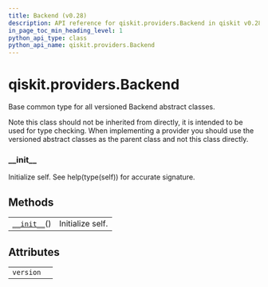 ```yaml
---
title: Backend (v0.28)
description: API reference for qiskit.providers.Backend in qiskit v0.28
in_page_toc_min_heading_level: 1
python_api_type: class
python_api_name: qiskit.providers.Backend
---
```


<span id="qiskit-providers-backend" />

# qiskit.providers.Backend

<Class id="qiskit.providers.Backend" isDedicatedPage={true} github="https://github.com/qiskit/qiskit/tree/stable/0.18/qiskit/providers/backend.py" signature="Backend" modifiers="class">
  Base common type for all versioned Backend abstract classes.

  Note this class should not be inherited from directly, it is intended to be used for type checking. When implementing a provider you should use the versioned abstract classes as the parent class and not this class directly.

  ### \_\_init\_\_

  <Function id="qiskit.providers.Backend.__init__" signature="__init__()">
    Initialize self. See help(type(self)) for accurate signature.
  </Function>

  ## Methods

  |                                                                                        |                  |
  | -------------------------------------------------------------------------------------- | ---------------- |
  | [`__init__`](#qiskit.providers.Backend.__init__ "qiskit.providers.Backend.__init__")() | Initialize self. |

  ## Attributes

  |           |   |
  | --------- | - |
  | `version` |   |
</Class>


